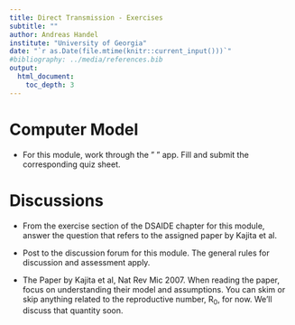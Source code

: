 ```yaml
---
title: Direct Transmission - Exercises 
subtitle: ""
author: Andreas Handel
institute: "University of Georgia"
date: "`r as.Date(file.mtime(knitr::current_input()))`"
#bibliography: ../media/references.bib
output: 
  html_document:
    toc_depth: 3
---
```



# Computer Model

* For this module, work through the " " app. Fill and submit the corresponding quiz sheet.




# Discussions


* From the exercise section of the DSAIDE chapter for this module, answer the question that refers to the assigned paper by Kajita et al.
* Post to the discussion forum for this module. The general rules for discussion and assessment apply.

* The Paper by Kajita et al, Nat Rev Mic 2007. When reading the paper, focus on understanding their model and assumptions. You can skim or skip anything related to the reproductive number, R~0~, for now. We'll discuss that quantity soon.



